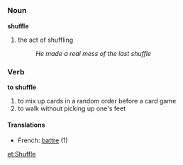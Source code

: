 =={{en}}==
===Noun===
'''shuffle'''
#the act of shuffling
#:''He made a real mess of the last shuffle''

===Verb===
'''to shuffle'''
#to mix up cards in a random order before a card game
#to walk without picking up one's feet

====Translations====
*French: [[battre]] (1)

[[et:Shuffle]]